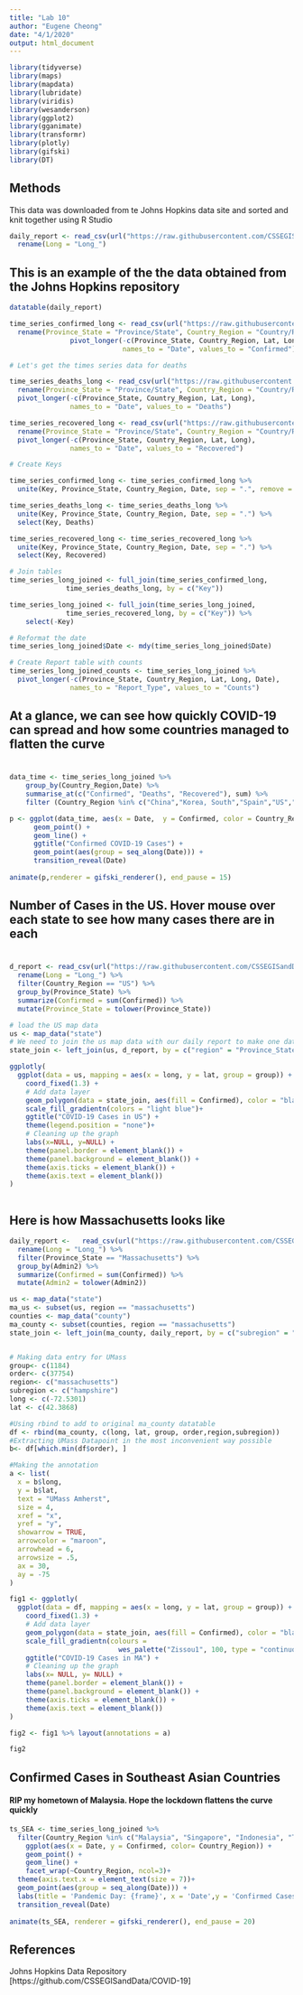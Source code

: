 ```yaml
---
title: "Lab 10"
author: "Eugene Cheong"
date: "4/1/2020"
output: html_document
---
```


```r
library(tidyverse)
library(maps)
library(mapdata)
library(lubridate)
library(viridis)
library(wesanderson)
library(ggplot2)
library(gganimate)
library(transformr)
library(plotly)
library(gifski)
library(DT)
```

## Methods 

This data was downloaded from te Johns Hopkins data site and sorted and knit together using R Studio 


```r
daily_report <- read_csv(url("https://raw.githubusercontent.com/CSSEGISandData/COVID-19/master/csse_covid_19_data/csse_covid_19_daily_reports/03-31-2020.csv")) %>% 
  rename(Long = "Long_")

```

## This is an example of the the data obtained from the Johns Hopkins repository
```r
datatable(daily_report)
```


```r
time_series_confirmed_long <- read_csv(url("https://raw.githubusercontent.com/CSSEGISandData/COVID-19/master/csse_covid_19_data/csse_covid_19_time_series/time_series_covid19_confirmed_global.csv")) %>%
  rename(Province_State = "Province/State", Country_Region = "Country/Region")  %>% 
               pivot_longer(-c(Province_State, Country_Region, Lat, Long),
                            names_to = "Date", values_to = "Confirmed") 

# Let's get the times series data for deaths

time_series_deaths_long <- read_csv(url("https://raw.githubusercontent.com/CSSEGISandData/COVID-19/master/csse_covid_19_data/csse_covid_19_time_series/time_series_covid19_deaths_global.csv")) %>%
  rename(Province_State = "Province/State", Country_Region = "Country/Region")  %>% 
  pivot_longer(-c(Province_State, Country_Region, Lat, Long),
               names_to = "Date", values_to = "Deaths")

time_series_recovered_long <- read_csv(url("https://raw.githubusercontent.com/CSSEGISandData/COVID-19/master/csse_covid_19_data/csse_covid_19_time_series/time_series_covid19_recovered_global.csv")) %>%
  rename(Province_State = "Province/State", Country_Region = "Country/Region") %>% 
  pivot_longer(-c(Province_State, Country_Region, Lat, Long),
               names_to = "Date", values_to = "Recovered")

# Create Keys 

time_series_confirmed_long <- time_series_confirmed_long %>% 
  unite(Key, Province_State, Country_Region, Date, sep = ".", remove = FALSE)

time_series_deaths_long <- time_series_deaths_long %>% 
  unite(Key, Province_State, Country_Region, Date, sep = ".") %>% 
  select(Key, Deaths)

time_series_recovered_long <- time_series_recovered_long %>% 
  unite(Key, Province_State, Country_Region, Date, sep = ".") %>% 
  select(Key, Recovered)

# Join tables
time_series_long_joined <- full_join(time_series_confirmed_long,
              time_series_deaths_long, by = c("Key"))

time_series_long_joined <- full_join(time_series_long_joined,
              time_series_recovered_long, by = c("Key")) %>% 
    select(-Key)

# Reformat the date
time_series_long_joined$Date <- mdy(time_series_long_joined$Date)

# Create Report table with counts
time_series_long_joined_counts <- time_series_long_joined %>% 
  pivot_longer(-c(Province_State, Country_Region, Lat, Long, Date),
               names_to = "Report_Type", values_to = "Counts")


```

## At a glance, we can see how quickly COVID-19 can spread and how some countries managed to flatten the curve
#

```r
data_time <- time_series_long_joined %>% 
    group_by(Country_Region,Date) %>% 
    summarise_at(c("Confirmed", "Deaths", "Recovered"), sum) %>% 
    filter (Country_Region %in% c("China","Korea, South","Spain","US","Italy")) 

p <- ggplot(data_time, aes(x = Date,  y = Confirmed, color = Country_Region)) + 
      geom_point() +
      geom_line() +
      ggtitle("Confirmed COVID-19 Cases") +
      geom_point(aes(group = seq_along(Date))) +
      transition_reveal(Date) 
    
animate(p,renderer = gifski_renderer(), end_pause = 15)
```



## Number of Cases in the US. Hover mouse over each state to see how many cases there are in each
#

```r
d_report <- read_csv(url("https://raw.githubusercontent.com/CSSEGISandData/COVID-19/master/csse_covid_19_data/csse_covid_19_daily_reports/04-05-2020.csv")) %>% 
  rename(Long = "Long_") %>% 
  filter(Country_Region == "US") %>% 
  group_by(Province_State) %>% 
  summarize(Confirmed = sum(Confirmed)) %>% 
  mutate(Province_State = tolower(Province_State))

# load the US map data
us <- map_data("state")
# We need to join the us map data with our daily report to make one data frame/tibble
state_join <- left_join(us, d_report, by = c("region" = "Province_State"))

ggplotly(
  ggplot(data = us, mapping = aes(x = long, y = lat, group = group)) + 
    coord_fixed(1.3) + 
    # Add data layer
    geom_polygon(data = state_join, aes(fill = Confirmed), color = "black") +
    scale_fill_gradientn(colors = "light blue")+
    ggtitle("COVID-19 Cases in US") +
    theme(legend.position = "none")+
    # Cleaning up the graph
    labs(x=NULL, y=NULL) +
    theme(panel.border = element_blank()) +
    theme(panel.background = element_blank()) +
    theme(axis.ticks = element_blank()) +
    theme(axis.text = element_blank())
)

```


```r

```

## Here is how Massachusetts looks like
```r
daily_report <-   read_csv(url("https://raw.githubusercontent.com/CSSEGISandData/COVID-19/master/csse_covid_19_data/csse_covid_19_daily_reports/04-05-2020.csv")) %>% 
  rename(Long = "Long_") %>% 
  filter(Province_State == "Massachusetts") %>% 
  group_by(Admin2) %>% 
  summarize(Confirmed = sum(Confirmed)) %>% 
  mutate(Admin2 = tolower(Admin2))

us <- map_data("state")
ma_us <- subset(us, region == "massachusetts")
counties <- map_data("county")
ma_county <- subset(counties, region == "massachusetts")
state_join <- left_join(ma_county, daily_report, by = c("subregion" = "Admin2"))


# Making data entry for UMass 
group<- c(1184)
order<- c(37754)
region<- c("massachusetts")
subregion <- c("hampshire")
long <- c(-72.5301)
lat <- c(42.3868)

#Using rbind to add to original ma_county datatable
df <- rbind(ma_county, c(long, lat, group, order,region,subregion))
#Extracting UMass Datapoint in the most inconvenient way possible
b<- df[which.min(df$order), ]

#Making the annotation
a <- list(
  x = b$long,
  y = b$lat,
  text = "UMass Amherst",
  size = 4,
  xref = "x",
  yref = "y",
  showarrow = TRUE,
  arrowcolor = "maroon",
  arrowhead = 6,
  arrowsize = .5,
  ax = 30,
  ay = -75
)

fig1 <- ggplotly(
  ggplot(data = df, mapping = aes(x = long, y = lat, group = group)) + 
    coord_fixed(1.3) + 
    # Add data layer
    geom_polygon(data = state_join, aes(fill = Confirmed), color = "black") +
    scale_fill_gradientn(colours = 
                           wes_palette("Zissou1", 100, type = "continuous")) +
    ggtitle("COVID-19 Cases in MA") +
    # Cleaning up the graph
    labs(x= NULL, y= NULL) +
    theme(panel.border = element_blank()) +
    theme(panel.background = element_blank()) +
    theme(axis.ticks = element_blank()) +
    theme(axis.text = element_blank())
)

fig2 <- fig1 %>% layout(annotations = a)

fig2
```

## Confirmed Cases in Southeast Asian Countries
#### RIP my hometown of Malaysia. Hope the lockdown flattens the curve quickly
```r
ts_SEA <- time_series_long_joined %>% 
  filter(Country_Region %in% c("Malaysia", "Singapore", "Indonesia", "Thailand", "Philippines", "Cambodia", "Vietnam", "Brunei", "Laos"))%>%
    ggplot(aes(x = Date, y = Confirmed, color= Country_Region)) + 
    geom_point() +
    geom_line() +
    facet_wrap(~Country_Region, ncol=3)+
  theme(axis.text.x = element_text(size = 7))+
  geom_point(aes(group = seq_along(Date))) +
  labs(title = 'Pandemic Day: {frame}', x = 'Date',y = 'Confirmed Cases')+
  transition_reveal(Date)
  
animate(ts_SEA, renderer = gifski_renderer(), end_pause = 20)

```


## References 

Johns Hopkins Data Repository [https://github.com/CSSEGISandData/COVID-19] 
